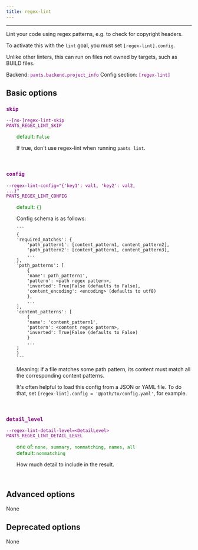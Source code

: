 ```yaml
---
title: regex-lint
---
```


---

Lint your code using regex patterns, e.g. to check for copyright headers.

To activate this with the `lint` goal, you must set `[regex-lint].config`.

Unlike other linters, this can run on files not owned by targets, such as BUILD files.

Backend: <span style="color: purple"><code>pants.backend.project_info</code></span>
Config section: <span style="color: purple"><code>[regex-lint]</code></span>

## Basic options

<div style="color: purple">

### `skip`

  <code>--[no-]regex-lint-skip</code><br>
  <code>PANTS_REGEX_LINT_SKIP</code><br>
</div>
<div style="padding-left: 2em;">
<span style="color: green">default: <code>False</code></span>

<br>

If true, don't use regex-lint when running `pants lint`.

</div>
<br>

<div style="color: purple">

### `config`

  <code>--regex-lint-config=&quot;{'key1': val1, 'key2': val2, ...}&quot;</code><br>
  <code>PANTS_REGEX_LINT_CONFIG</code><br>
</div>
<div style="padding-left: 2em;">
<span style="color: green">default: <code>{}</code></span>

<br>

Config schema is as follows:

    ```
    {
    'required_matches': {
        'path_pattern1': [content_pattern1, content_pattern2],
        'path_pattern2': [content_pattern1, content_pattern3],
        ...
    },
    'path_patterns': [
        {
        'name': path_pattern1',
        'pattern': <path regex pattern>,
        'inverted': True|False (defaults to False),
        'content_encoding': <encoding> (defaults to utf8)
        },
        ...
    ],
    'content_patterns': [
        {
        'name': 'content_pattern1',
        'pattern': <content regex pattern>,
        'inverted': True|False (defaults to False)
        }
        ...
    ]
    }
    ```

Meaning: if a file matches some path pattern, its content must match all the corresponding content patterns.

It's often helpful to load this config from a JSON or YAML file. To do that, set `[regex-lint].config = '@path/to/config.yaml'`, for example.

</div>
<br>

<div style="color: purple">

### `detail_level`

  <code>--regex-lint-detail-level=&lt;DetailLevel&gt;</code><br>
  <code>PANTS_REGEX_LINT_DETAIL_LEVEL</code><br>
</div>
<div style="padding-left: 2em;">
<span style="color: green">one of: <code>none, summary, nonmatching, names, all</code></span><br>
<span style="color: green">default: <code>nonmatching</code></span>

<br>

How much detail to include in the result.

</div>
<br>

## Advanced options

None

## Deprecated options

None
